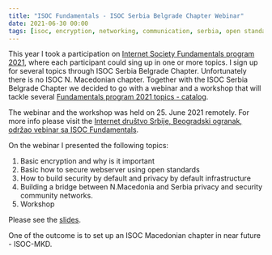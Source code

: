 ```yaml
---
title: "ISOC Fundamentals - ISOC Serbia Belgrade Chapter Webinar"
date: 2021-06-30 00:00
tags: [isoc, encryption, networking, communication, serbia, open standards, isoc-mkd, macedonia, infrastructure, internet, society, webinar, workshop]
---
```




This year I took a participation on [Internet Society Fundamentals program 2021](https://www.internetsociety.org/chapters/fundamentals-program/2021/), where each participant could sing up in one or more topics. I sign up for several topics through ISOC Serbia Belgrade Chapter. Unfortunately there is no ISOC N. Macedonian chapter.
Together with the ISOC Serbia Belgrade Chapter we decided to go with a webinar and a workshop that will tackle several [Fundamentals program 2021 topics - catalog](https://www.internetsociety.org/chapters/fundamentals-program/2021/catalog/).

The webinar and the workshop was held on 25. June 2021 remotely. For more info please visit the [Internet društvo Srbije, Beogradski ogranak, održao vebinar sa ISOC Fundamentals](https://www.isoc.rs/internet-drustvo-srbije-beogradski-ogranak-odrzao-vebinar-sa-isoc-fundamentals/).

On the webinar I presented the following topics:

1. Basic encryption and why is it important
2. Basic how to secure webserver using open standards
3. How to build security by default and privacy by default infrastructure
4. Building a bridge between N.Macedonia and Serbia privacy and security community networks.
5. Workshop


Please see the [slides](https://www.isoc.rs/wp-content/uploads/2021/06/ISOC-Serbia-2021-Fundamentals-Program1.pdf).


One of the outcome is to set up an ISOC Macedonian chapter in near future - ISOC-MKD.
